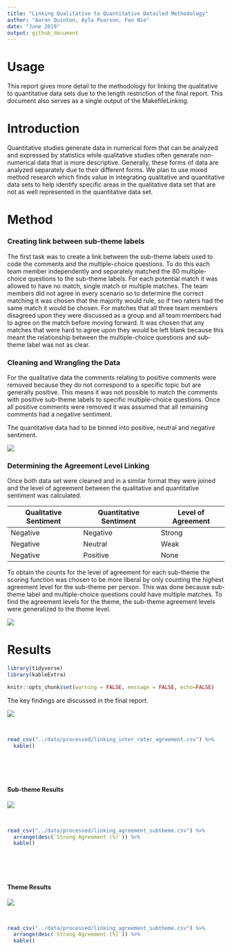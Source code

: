 ```yaml
---
title: "Linking Qualitative to Quantitative Detailed Methodology"
author: "Aaron Quinton, Ayla Pearson, Fan Nie"
date: "June 2019"
output: github_document
---
```



# Usage

This report gives more detail to the methodology for linking the qualitative to quantitative data sets due to the length restriction of the final report. This document also serves as a single output of the MakefileLinking.


# Introduction

Quantitative studies generate data in numerical form that can be analyzed and expressed by statistics while qualitative studies often generate non-numerical data that is more descriptive. Generally, these forms of data are analyzed separately due to their different forms. We plan to use mixed method research which finds value in integrating qualitative and quantitative data sets to help identify specific areas in the qualitative data set that are not as well represented in the quantitative data set.

# Method

### Creating link between sub-theme labels 

The first task was to create a link between the sub-theme labels used to code the comments and the multiple-choice questions. To do this each team member independently and separately matched the 80 multiple-choice questions to the sub-theme labels. For each potential match it was allowed to have no match, single match or multiple matches. The team members did not agree in every scenario so to determine the correct matching it was chosen that the majority would rule, so if two raters had the same match it would be chosen. For matches that all three team members disagreed upon they were discussed as a group and all team members had to agree on the match before moving forward. It was chosen that any matches that were hard to agree upon they would be left blank because this meant the relationship between the multiple-choice questions and sub-theme label was not as clear. 


### Cleaning and Wrangling the Data

For the qualitative data the comments relating to positive comments were removed because they do not correspond to a specific topic but are generally positive. This means it was not possible to match the comments with positive sub-theme labels to specific multiple-choice questions. Once all positive comments were removed it was assumed that all remaining comments had a negative sentiment. 

The quantitative data had to be binned into positive, neutral and negative sentiment. 

![](../reports/figures/img_mc_numeric_to_sentiment_150.png)

### Determining the Agreement Level Linking

Once both data set were cleaned and in a similar format they were joined and the level of agreement between the qualitative and quantitative sentiment was calculated. 

| Qualitative Sentiment | Quantitative Sentiment | Level of Agreement | 
| --------------------- | ---------------------- | ------------------ |
| Negative              | Negative               | Strong             |
| Negative              | Neutral                | Weak             |
| Negative              | Positive               | None             |


To obtain the counts for the level of agreement for each sub-theme the scoring function was chosen to be more liberal by only counting the highest agreement level for the sub-theme per person. This was done because sub-theme label and multiple-choice questions could have multiple matches. To find the agreement levels for the theme, the sub-theme agreement levels were generalized to the theme level. 

![](../reports/figures/img_scoring_fn.png)




# Results

```r

library(tidyverse)
library(kableExtra)

knitr::opts_chunk$set(warning = FALSE, message = FALSE, echo=FALSE)

```


The key findings are discussed in the final report. 

![](../reports/figures/linking_subtheme_mc.png)

<br>

```r
read_csv("../data/processed/linking_inter_rater_agreement.csv") %>% 
  kable()
```

<br><br><br>

#### Sub-theme Results

![](../reports/figures/linking_agreement_subtheme.png)

<br>

```r
read_csv("../data/processed/linking_agreement_subtheme.csv") %>% 
  arrange(desc(`Strong Agreement (%)`)) %>%
  kable()
```

<br><br><br>

#### Theme Results

![](../reports/figures/linking_agreement_theme.png)

<br>

```r
read_csv("../data/processed/linking_agreement_subtheme.csv") %>% 
  arrange(desc(`Strong Agreement (%)`)) %>% 
  kable()
```






